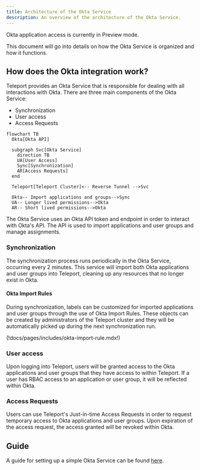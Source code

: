 ```yaml
---
title: Architecture of the Okta Service
description: An overview of the architecture of the Okta Service.
---
```


<Admonition type="warning" title="Preview">
Okta application access is currently in Preview mode.
</Admonition>

This document will go into details on how the Okta Service is organized and how
it functions.

## How does the Okta integration work?

Teleport provides an Okta Service that is responsible for dealing with all
interactions with Okta. There are three main components of the Okta Service:

- Synchronization
- User access
- Access Requests

```mermaid
flowchart TB
  Okta[Okta API]

  subgraph Svc[Okta Service]
    direction TB
    UA[User Access]
    Sync[Synchronization]
    AR[Access Requests]
  end

  Teleport[Teleport Cluster]<-- Reverse Tunnel -->Svc

  Okta-- Import applications and groups-->Sync
  UA-- Longer lived permissions-->Okta
  AR-- Short lived permissions-->Okta
```

The Okta Service uses an Okta API token and endpoint in order to interact
with Okta's API. The API is used to import applications and user groups and
manage assignments.

### Synchronization

The synchronization process runs periodically in the Okta Service, occurring every
2 minutes. This service will import both Okta applications and user groups into
Teleport, cleaning up any resources that no longer exist in Okta.

#### Okta Import Rules

During synchronization, labels can be customized for imported applications and user
groups through the use of Okta Import Rules. These objects can be created by
administrators of the Teleport cluster and they will be automatically picked up
during the next synchronization run.

(!docs/pages/includes/okta-import-rule.mdx!)

### User access

Upon logging into Teleport, users will be granted access to the Okta applications
and user groups that they have access to within Teleport. If a user has RBAC access to
an application or user group, it will be reflected within Okta.

### Access Requests

Users can use Teleport's Just-in-time Access Requests in order to
request temporary access to Okta applications and user groups. Upon expiration of the
access request, the access granted will be revoked within Okta.

## Guide

A guide for setting up a simple Okta Service can be found [here](./guide.mdx).

